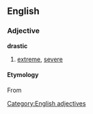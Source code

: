 ==English==
===Adjective===
[[Category:English adjectives]]
'''drastic'''
# [[extreme]], [[severe]]
====Etymology====
{{etystub}}
From {{Gr.}} [[]]